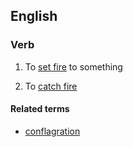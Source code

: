 ==English==

===Verb===
{{en-verb|conflagrat|ing}}

#{{transitive}} To [[set fire]] to something
#{{intransitive}} To [[catch fire]]

====Related terms====
*[[conflagration]]